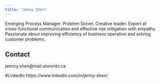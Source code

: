 ```yaml
---
title: "Jenny Shen"
---
```


Emerging Process Manager. Problem Solver. Creative leader. Expert at cross-functional communication and effective risk mitigation with empathy. Passionate about improving efficiency of business operation and solving customer problems.

## Contact
jenncy.shen@mail.utoronto.ca

#LinkedIn
https://www.linkedin.com/in/jenny-shen/


